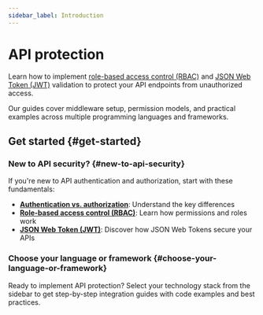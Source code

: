 ```yaml
---
sidebar_label: Introduction
---
```


# API protection

Learn how to implement [role-based access control (RBAC)](/authorization/role-based-access-control) and [JSON Web Token (JWT)](https://auth.wiki/jwt) validation to protect your API endpoints from unauthorized access.

Our guides cover middleware setup, permission models, and practical examples across multiple programming languages and frameworks.

## Get started \{#get-started}

### New to API security? \{#new-to-api-security}

If you're new to API authentication and authorization, start with these fundamentals:

- **[Authentication vs. authorization](/concepts/authn-vs-authz)**: Understand the key differences
- **[Role-based access control (RBAC)](/authorization/role-based-access-control)**: Learn how permissions and roles work
- **[JSON Web Token (JWT)](https://auth.wiki/jwt)**: Discover how JSON Web Tokens secure your APIs

### Choose your language or framework \{#choose-your-language-or-framework}

Ready to implement API protection? Select your technology stack from the sidebar to get step-by-step integration guides with code examples and best practices.
